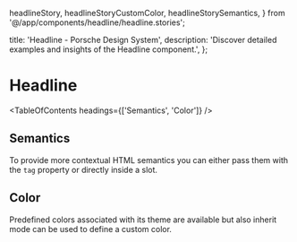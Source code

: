   headlineStory,
  headlineStoryCustomColor,
  headlineStorySemantics,
} from '@/app/components/headline/headline.stories';

  title: 'Headline - Porsche Design System',
  description: 'Discover detailed examples and insights of the Headline component.',
};

# Headline <ComponentStatus tagName="p-headline"></ComponentStatus>

<TableOfContents headings={['Semantics', 'Color']} />

## Semantics

To provide more contextual HTML semantics you can either pass them with the `tag` property or directly inside a slot.

<ComponentStory story={headlineStorySemantics} />

## Color

Predefined colors associated with its theme are available but also inherit mode can be used to define a custom color.

<ComponentStory story={headlineStoryCustomColor} />
